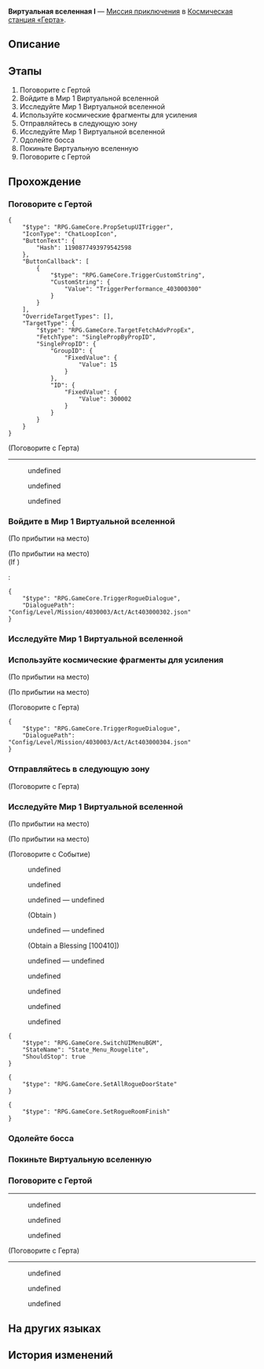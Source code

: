 {{Дополнить|Диалоги.}}
{{Миссия Инфобокс
|id              = 4030003
|Название        = 
|Изображение     = Миссия Освоения Виртуальная вселенная I.png
|Тип             = Миссия приключения
|События         = 
|Глава           = 
|Условия         = 
* Завершена {{cx}}<!--Hidden Mission ID 4010116-->
* Завершена [[Миссия приключения]] ''[[Виртуальная вселенная: Второй бета-тест]]''
|Персонажи       = Виртуальная вселенная; Герта; Первопроходец
|СтартЛокация    = [[Космическая станция «Герта»]] — [[Офис Герты]]
|Локации         = Офис Герты
|Предыдущая      = Виртуальная вселенная: Второй бета-тест
|Следующая       = 
|Награды         = Опыт Освоения*300; Звёздный нефрит*50; Журнал приключений*4; Конденсированный эфир*4; Кредиты*20 000
}}
'''Виртуальная вселенная I''' — [[Миссия приключения]] в [[Космическая станция «Герта»]].

==Описание==
{{Описание|<!--официальное описание из Перекрёстка судеб-->}}

==Этапы==
# Поговорите с Гертой
# Войдите в Мир 1 Виртуальной вселенной
# Исследуйте Мир 1 Виртуальной вселенной
# Используйте космические фрагменты для усиления
# Отправляйтесь в следующую зону
# Исследуйте Мир 1 Виртуальной вселенной
# Одолейте босса
# Покиньте Виртуальную вселенную
# Поговорите с Гертой

==Прохождение==
{{Дополнить}}


===Поговорите с Гертой===
{{Описание миссии|локация=Офис Герты|Герта просит вас погрузиться в Виртуальную вселенную, созданную Обществом гениев, и притвориться Эоном Освоения. Ваша задача - попытаться узнать секрет Эонов и Путей у виртуальных Эонов.}}
{{Диалог Начало}}
:<!--1-second delay-->
<pre>{
	"$type": "RPG.GameCore.PropSetupUITrigger",
	"IconType": "ChatLoopIcon",
	"ButtonText": {
		"Hash": 1190877493979542598
	},
	"ButtonCallback": [
		{
			"$type": "RPG.GameCore.TriggerCustomString",
			"CustomString": {
				"Value": "TriggerPerformance_403000300"
			}
		}
	],
	"OverrideTargetTypes": [],
	"TargetType": {
		"$type": "RPG.GameCore.TargetFetchAdvPropEx",
		"FetchType": "SinglePropByPropID",
		"SinglePropID": {
			"GroupID": {
				"FixedValue": {
					"Value": 15
				}
			},
			"ID": {
				"FixedValue": {
					"Value": 300002
				}
			}
		}
	}
}</pre>

;(Поговорите с Герта)
----
<!--Unknown TalkSentence: 403012207-->
:{{Диалог|Стрелка}} undefined
:<!--Unknown TalkSentence: 403030003-->
:<!--Unknown TalkSentence: 403030004-->
:<!--Unknown TalkSentence: 403030005-->
:<!--Unknown TalkSentence: 403030006-->
:{{Диалог|Стрелка}} undefined
:<!--Unknown TalkSentence: 403030008-->
:{{Диалог|Стрелка}} undefined
:<!--Unknown TalkSentence: 403030010-->
<!--Unknown TalkSentence: 403030006-->
{{Диалог Конец}}

===Войдите в Мир 1 Виртуальной вселенной===
{{Диалог Начало}}
;(По прибытии на место)

;(По прибытии на место)
;(If {{cx}}<!--SubMission not Finish: 403000310-->)
:<pre>{
	"$type": "RPG.GameCore.TriggerRogueDialogue",
	"DialoguePath": "Config/Level/Mission/4030003/Act/Act403000302.json"
}</pre>
{{Диалог Конец}}

===Исследуйте Мир 1 Виртуальной вселенной===
{{Диалог Начало}}
<!--Unknown TalkSentence: 403030113-->
{{Диалог Конец}}

===Используйте космические фрагменты для усиления===
{{Диалог Начало}}
;(По прибытии на место)

;(По прибытии на место)
<!--Unknown TalkSentence: 403030200-->

;(Поговорите с Герта)
<pre>{
	"$type": "RPG.GameCore.TriggerRogueDialogue",
	"DialoguePath": "Config/Level/Mission/4030003/Act/Act403000304.json"
}</pre>
{{Диалог Конец}}

===Отправляйтесь в следующую зону===
{{Диалог Начало}}

;(Поговорите с Герта)
{{Диалог Конец}}

===Исследуйте Мир 1 Виртуальной вселенной===
{{Диалог Начало}}
;(По прибытии на место)

;(По прибытии на место)
<!--Unknown TalkSentence: 403012305-->
:<!--1-second delay-->

;(Поговорите с Событие)
<!--Unknown TalkSentence: 403012312-->
:{{DIcon|Стрелка}} undefined
:{{DIcon|Стрелка}} undefined
<!--Unknown TalkSentence: 403012313-->
<!--Unknown TalkSentence: 403012314-->
:{{DIcon|Star}} undefined &mdash; undefined
:;(Obtain {{Item|Космические фрагменты|20|x=150|text=Космические фрагменты}})
:{{DIcon|Star}} undefined &mdash; undefined
:;(Obtain a Blessing [100410])
:{{DIcon|Star}} undefined &mdash; undefined
<!--Unknown TalkSentence: 403012315-->
:{{DIcon|Стрелка}} undefined
:{{DIcon|Стрелка}} undefined
:{{DIcon|Стрелка}} undefined
<!--Unknown TalkSentence: 403012316-->
:{{DIcon|Стрелка}} undefined
<pre>{
	"$type": "RPG.GameCore.SwitchUIMenuBGM",
	"StateName": "State_Menu_Rougelite",
	"ShouldStop": true
}</pre>
<pre>{
	"$type": "RPG.GameCore.SetAllRogueDoorState"
}</pre>
<pre>{
	"$type": "RPG.GameCore.SetRogueRoomFinish"
}</pre>
{{Диалог Конец}}

===Одолейте босса===
{{Диалог Начало}}

{{Диалог Конец}}

===Покиньте Виртуальную вселенную===
{{Диалог Начало}}
{{Диалог Конец}}

===Поговорите с Гертой===
{{Диалог Начало}}
----
<!--Unknown TalkSentence: 403012208-->
<!--Unknown TalkSentence: 403030402-->
<!--Unknown TalkSentence: 403030403-->
:{{Диалог|Стрелка}} undefined
:{{Диалог|Стрелка}} undefined
:{{Диалог|Стрелка}} undefined

;(Поговорите с Герта)
----
<!--Unknown TalkSentence: 403012208-->
<!--Unknown TalkSentence: 403030402-->
<!--Unknown TalkSentence: 403030403-->
:{{Диалог|Стрелка}} undefined
:{{Диалог|Стрелка}} undefined
:{{Диалог|Стрелка}} undefined
{{Диалог Конец}}

==На других языках==
{{На других языках
|en   = Simulated Universe (I)
|zhs  = 模拟宇宙•其一
|zht  = 模擬宇宙•其一
|ja   = 模擬宇宙・1
|ko   = 시뮬레이션 우주•1
|es   = Universo Simulado I
|fr   = Univers simulé (I)
|ru   = Виртуальная вселенная I
|th   = Simulated Universe 1
|vi   = Vũ Trụ Mô Phỏng-1
|de   = Universum-Simulation (Teil 1)
|id   = Simulated Universe: Bagian I
|pt   = Universo Simulado (I)
}}

==История изменений==
{{История изменений|2.7}}
